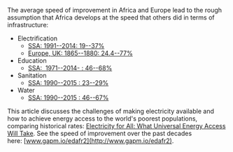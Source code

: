 The average speed of improvement in Africa and Europe lead to the rough assumption that Africa develops at the speed that others did in terms of infrastructure:

-   Electrification
    -   [SSA: 1991--2014: 19--37%](https://data.worldbank.org/indicator/EG.ELC.ACCS.ZS?locations=ZG)
    -   [Europe, UK: 1865--1880: 24.4--77%](https://ourworldindata.org/grapher/primary-enrollment-selected-countries)
-   Education
    -   [SSA:  1971--2014- : 46--68%](https://data.worldbank.org/indicator/SE.PRM.CMPT.ZS?locations=ZG)
-   Sanitation
    -   [SSA: 1990--2015 : 23--29%](https://data.worldbank.org/indicator/SH.STA.ACSN?locations=ZG)
-   Water
    -   [SSA: 1990--2015 : 46--67%](https://data.worldbank.org/indicator/SH.H2O.SAFE.ZS?locations=ZG)

This article discusses the challenges of making electricity available and how to achieve energy access to the world's poorest populations, comparing historical rates: [Electricity for All: What Universal Energy Access Will Take](https://thebreakthrough.org/index.php/voices/roger-pielke-jr/electricity-for-all). See the speed of improvement over the past decades here: [www.gapm.io/edafr2](http://www.gapm.io/edafr2).